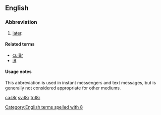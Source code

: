 ==English==

===Abbreviation===
{{rfc-header|Abbreviation}}
{{head|en|abbreviation}}

# {{lb|en|Internet slang|text messaging}} [[later]].

====Related terms====
* [[cul8r]]
* [[l8]]

====Usage notes====
This abbreviation is used in instant messengers and text messages, but is generally not considered appropriate for other mediums.

[[Category:English terms spelled with 8]]

[[ca:l8r]]
[[sv:l8r]]
[[tr:l8r]]